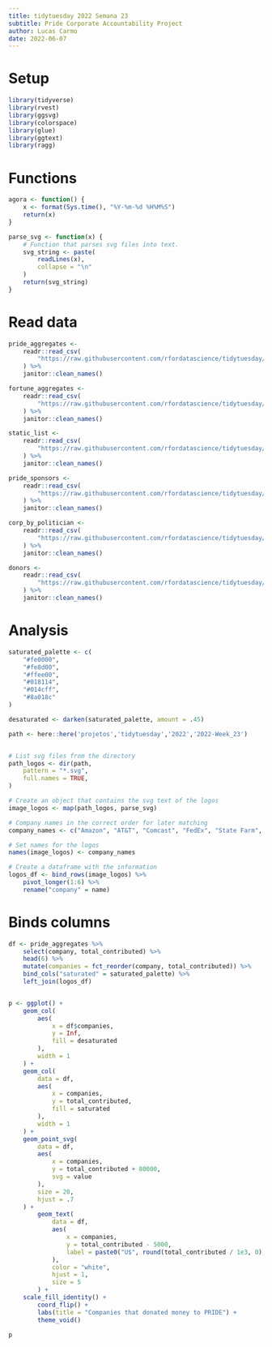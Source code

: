 ```yaml
---
title: tidytuesday 2022 Semana 23
subtitle: Pride Corporate Accountability Project
author: Lucas Carmo
date: 2022-06-07
---
```



# Setup 

```r

library(tidyverse)
library(rvest)
library(ggsvg)
library(colorspace)
library(glue)
library(ggtext)
library(ragg)

```

# Functions

```r

agora <- function() {
    x <- format(Sys.time(), "%Y-%m-%d %H%M%S")
    return(x)
}

parse_svg <- function(x) {
    # Function that parses svg files into text.
    svg_string <- paste(
        readLines(x),
        collapse = "\n"
    )
    return(svg_string)
}

```

# Read data


```r

pride_aggregates <-
    readr::read_csv(
        "https://raw.githubusercontent.com/rfordatascience/tidytuesday/master/data/2022/2022-06-07/pride_aggregates.csv"
    ) %>%
    janitor::clean_names()

fortune_aggregates <-
    readr::read_csv(
        "https://raw.githubusercontent.com/rfordatascience/tidytuesday/master/data/2022/2022-06-07/fortune_aggregates.csv"
    ) %>%
    janitor::clean_names()

static_list <-
    readr::read_csv(
        "https://raw.githubusercontent.com/rfordatascience/tidytuesday/master/data/2022/2022-06-07/static_list.csv"
    ) %>%
    janitor::clean_names()

pride_sponsors <-
    readr::read_csv(
        "https://raw.githubusercontent.com/rfordatascience/tidytuesday/master/data/2022/2022-06-07/pride_sponsors.csv"
    ) %>%
    janitor::clean_names()

corp_by_politician <-
    readr::read_csv(
        "https://raw.githubusercontent.com/rfordatascience/tidytuesday/master/data/2022/2022-06-07/corp_by_politician.csv"
    ) %>%
    janitor::clean_names()

donors <-
    readr::read_csv(
        "https://raw.githubusercontent.com/rfordatascience/tidytuesday/master/data/2022/2022-06-07/donors.csv"
    ) %>%
    janitor::clean_names()

```

# Analysis

```r

saturated_palette <- c(
    "#fe0000",
    "#fe8d00",
    "#ffee00",
    "#018114",
    "#014cff",
    "#8a018c"
)

desaturated <- darken(saturated_palette, amount = .45)

path <- here::here('projetos','tidytuesday','2022','2022-Week_23')


# List svg files from the directory
path_logos <- dir(path,
    pattern = "*.svg",
    full.names = TRUE,
)

# Create an object that contains the svg text of the logos
image_logos <- map(path_logos, parse_svg)

# Company names in the correct order for later matching
company_names <- c("Amazon", "AT&T", "Comcast", "FedEx", "State Farm", "Toyota")

# Set names for the logos
names(image_logos) <- company_names

# Create a dataframe with the information
logos_df <- bind_rows(image_logos) %>%
    pivot_longer(1:6) %>%
    rename("company" = name)


```

# Binds columns

```r

df <- pride_aggregates %>%
    select(company, total_contributed) %>%
    head(6) %>%
    mutate(companies = fct_reorder(company, total_contributed)) %>%
    bind_cols("saturated" = saturated_palette) %>%
    left_join(logos_df)


p <- ggplot() +
    geom_col(
        aes(
            x = df$companies,
            y = Inf,
            fill = desaturated
        ),
        width = 1
    ) +
    geom_col(
        data = df,
        aes(
            x = companies,
            y = total_contributed,
            fill = saturated
        ),
        width = 1
    ) +
    geom_point_svg(
        data = df,
        aes(
            x = companies,
            y = total_contributed + 80000,
            svg = value
        ),
        size = 20,
        hjust = .7
    ) +
        geom_text(
            data = df,
            aes(
                x = companies,
                y = total_contributed - 5000,
                label = paste0("U$", round(total_contributed / 1e3, 0), " K")
            ),
            color = "white",
            hjust = 1,
            size = 5
        ) +
    scale_fill_identity() +
        coord_flip() +
        labs(title = "Companies that donated money to PRIDE") +
        theme_void()

p

```

